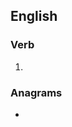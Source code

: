==English==

===Verb===
{{head|en|verb form}}

# {{present participle of|coact|lang=en|nocat=1}}

===Anagrams===
* {{anagrams|en|a=accginot|cognatic}}